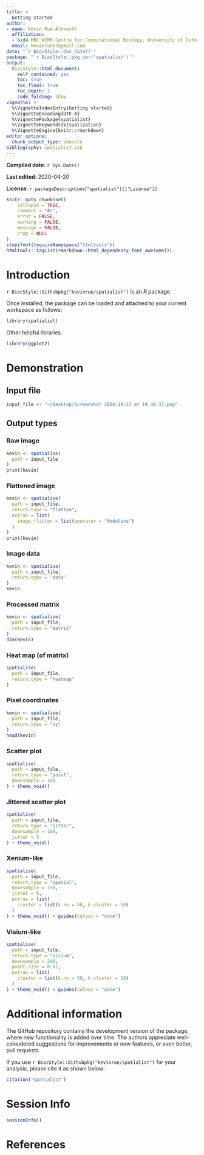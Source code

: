 ```yaml
---
title: >
  Getting started
author:
- name: Kevin Rue-Albrecht
  affiliation: 
  - &id4 MRC WIMM Centre for Computational Biology, University of Oxford, Oxford, OX3 9DS, UK
  email: kevinrue67@gmail.com
date: "`r BiocStyle::doc_date()`"
package: "`r BiocStyle::pkg_ver('spatialist')`"
output: 
  BiocStyle::html_document:
    self_contained: yes
    toc: true
    toc_float: true
    toc_depth: 2
    code_folding: show
vignette: >
  %\VignetteIndexEntry{Getting started}
  %\VignetteEncoding{UTF-8}  
  %\VignettePackage{spatialist}
  %\VignetteKeywords{Visualization}
  %\VignetteEngine{knitr::rmarkdown}
editor_options: 
  chunk_output_type: console
bibliography: spatialist.bib
---
```


**Compiled date**: `r Sys.Date()`

**Last edited**: 2020-04-20

**License**: `r packageDescription("spatialist")[["License"]]`

```r
knitr::opts_chunk$set(
    collapse = TRUE,
    comment = "#>",
    error = FALSE,
    warning = FALSE,
    message = FALSE,
    crop = NULL
)
stopifnot(requireNamespace("htmltools"))
htmltools::tagList(rmarkdown::html_dependency_font_awesome())
```

# Introduction 

`r BiocStyle::Githubpkg("kevinrue/spatialist")` is an *R* package.

Once installed, the package can be loaded and attached to your current workspace as follows:

```r
library(spatialist)
```

Other helpful libraries.

```r
library(ggplot2)
```

# Demonstration

## Input file

```r
input_file <- "~/Desktop/Screenshot 2024-10-11 at 19.48.37.png"
```

## Output types

### Raw image

```r
kevin <- spatialise(
  path = input_file
)
print(kevin)
```

### Flattened image

```r
kevin <- spatialise(
  path = input_file,
  return.type = "flatten",
  extras = list(
    image_flatten = list(operator = "Modulate")
  )
)
print(kevin)
```

### Image data

```r
kevin <- spatialise(
  path = input_file,
  return.type = "data"
)
kevin
```

### Processed matrix

```r
kevin <- spatialise(
  path = input_file,
  return.type = "matrix"
)
dim(kevin)
```

### Heat map (of matrix)

```r
spatialise(
  path = input_file,
  return.type = "heatmap"
)
```

### Pixel coordinates

```r
kevin <- spatialise(
  path = input_file,
  return.type = "xy"
)
head(kevin)
```

### Scatter plot

```r
spatialise(
  path = input_file,
  return.type = "point",
  downsample = 100
) + theme_void()
```

### Jittered scatter plot

```r
spatialise(
  path = input_file,
  return.type = "jitter",
  downsample = 100,
  jitter = 5
) + theme_void()
```

### Xenium-like

```r
spatialise(
  path = input_file,
  return.type = "spatial",
  downsample = 150,
  jitter = 5,
  extras = list(
    cluster = list(k.nn = 50, k.cluster = 10)
  )
) + theme_void() + guides(colour = "none")
```

### Visium-like

```r
spatialise(
  path = input_file,
  return.type = "visium",
  downsample = 200,
  point.size = 0.01,
  extras = list(
    cluster = list(k.nn = 50, k.cluster = 10)
  )
) + theme_void() + guides(colour = "none")
```

# Additional information

The GitHub repository contains the development version of the package, where new functionality is added over time.
The authors appreciate well-considered suggestions for improvements or new features, or even better, pull requests.

If you use `r BiocStyle::Githubpkg("kevinrue/spatialist")` for your analysis, please cite it as shown below:

```r
citation("spatialist")
```

# Session Info {.unnumbered}

```r
sessionInfo()
```

# References {.unnumbered}
